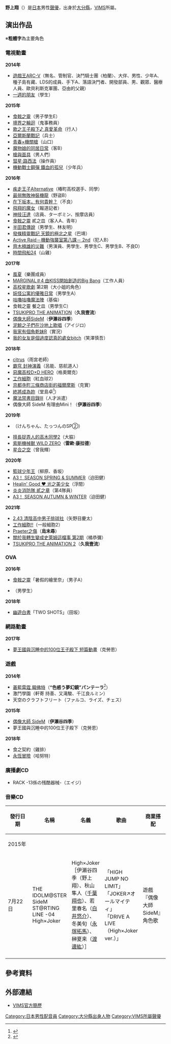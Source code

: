 {{expand|time=2015-08-08T00:39:42+00:00}}
{{refimprove|time=2015-08-08T00:39:42+00:00}}
{{noteTA|G1=Anime}}
{{配音員
|名字= 野上翔
|圖像= 
|尺寸= 
|說明= 
|藝名= 
|英文名=
|本名= 
|綽號= 
|出生地= {{JPN}}・[[大分縣|大分縣]]<ref name=vims>{{Cite web|date=|url=http://vims.co.jp/talent_profile_detail.php?id=14|title=野上 翔 - VIMS -ヴィムス-|publisher=|accessdate=2014-11-01|archive-date=2021-02-25|archive-url=https://web.archive.org/web/20210225130620/https://www.vims.co.jp/talent_profile_detail.php?id=14|dead-url=no}}</ref>
|出身地=
|身高= 
|血型= 
|生年=1988 
|生月= 9
|生日= 4
|歿年= 
|歿月= 
|歿日= 
|所屬= [[VIMS|VIMS]]
|活動時期= 
|出道作=
|代表作=
|網站= 
|其他= 
}}

{{Japanese|japanese= 野上 翔|kana= のがみ しょう|romaji= Nogami Shō}}

'''野上翔'''（{{bd||1988年9月4日}}）是[[日本|日本]]男性[[聲優|聲優]]，出身於[[大分縣|大分縣]]，[[VIMS|VIMS]]所屬。

== 演出作品 ==
※'''粗體字'''為主要角色

=== 電視動畫 ===
'''2014年'''
* [[遊戲王ARC-V|遊戲王ARC-V]]（無名、管制官、決鬥騎士團〈柏蘭〉、大伴、男性、少年A、種子島有藏、LDS的成員、手下A、落語決鬥者、開發部員、男、觀眾、醫療人員、歐貝利斯克軍團、亞由的父親）
* [[一週的朋友|一週的朋友]]（學生）

'''2015年'''
* [[食戟之靈|食戟之靈]]（男子學生E）
* [[境界之輪迴|境界之輪迴]]（鬼事務員）
* [[歌之王子殿下|歌之王子殿下♪ 真愛革命]]（行人）
* [[亞爾斯蘭戰記|亞爾斯蘭戰記]]（兵士）
* [[青春×機關槍|青春×機關槍]]（山口）
* [[魔物娘的同居日常|魔物娘的同居日常]]（客B）
* [[槍與面具|槍與面具]]（男人們）
* [[彗星·路西法|彗星·路西法]]（操作員）
* [[機動戰士鋼彈_鐵血的孤兒|機動戰士鋼彈 鐵血的孤兒]]（少年兵）

'''2016年'''
* [[疾走王子|疾走王子Alternative]]（椿町高校選手、同學）
* [[最弱無敗神裝機龍|最弱無敗神裝機龍]]（野盜B）
* [[在下坂本，有何貴幹？|在下坂本，有何貴幹？]]（不良）
* [[飛翔的魔女|飛翔的魔女]]（報道記者）
* [[神技汪達|神技汪達]]（店員、ターボミン、按摩店員）
* [[食戟之靈|食戟之靈]] 貳之皿（客人A、青年）
* [[元氣囝仔|半田君傳說]]（男學生、林友明）
* [[發條精靈戰記_天鏡的極北之星|發條精靈戰記 天鏡的極北之星]]（巴靖）
* [[Active_Raid－機動強襲室第八係－|Active Raid－機動強襲室第八課－ 2nd]]（犯人B）
* [[齊木楠雄的災難|齊木楠雄的災難]]（男演員、男學生、男學生C、男學生B、不良D）
* [[時間飛船24|時間飛船24]]（山雞）

'''2017年'''
* [[風夏|風夏]]（樂團成員）
* [[MARGINAL＃4|MARGINAL＃4 由KISS開始創造的Big Bang]]（工作人員）
* [[高校星歌劇|高校星歌劇]] 第2期（大小姐的角色）
* [[妖怪公寓的優雅日常|妖怪公寓的優雅日常]]（男學生A）
* [[咕嚕咕嚕魔法陣|咕嚕咕嚕魔法陣]]（基倫）
* 食戟之靈 餐之皿（男學生C）
* [[TSUKIPRO_THE_ANIMATION|TSUKIPRO THE ANIMATION]]（'''久我壹流'''）
* [[偶像大師SideM|偶像大師SideM]]（'''伊瀨谷四季'''）
* [[泥鯨之子們在沙地上歌唱|泥鯨之子們在沙地上歌唱]]（アイジロ）
* [[我家有個魚乾妹|我家有個魚乾妹R]]（實況）
* [[我的女友是個過度認真的處女bitch|我的女友是個過度認真的處女bitch]]（笑澤慎吾）

'''2018年'''
* [[citrus_～柑橘味香氣～|citrus]]（雨宮老師）
* [[封神演義_(漫畫)|霸穹 封神演義]]（呂能、慈航道人）
* [[惡魔高校D×D|惡魔高校D×D HERO]]（格奧爾克）
* [[工作細胞|工作細胞]]（紅血球2）
* [[京都寺町三條商店街的福爾摩斯|京都寺町三條商店街的福爾摩斯]]（克實）
* [[終將成為妳|終將成為妳]]（堂島卓<ref>{{Cite web|url=http://yagakimi.com/staffcast/|title=製作人員、聲優|work=電視動畫「終將成為妳」官方網站|accessdate=2018-10-05|archive-date=2020-05-07|archive-url=https://web.archive.org/web/20200507211000/http://yagakimi.com/staffcast/|dead-url=no}}</ref>）
* [[魔法禁書目錄|魔法禁書目錄III]]（人才派遣）
* 偶像大師 SideM 有理由Mini！（'''伊瀨谷四季'''）

'''2019年'''
* {{tsl|ja|けだまのゴンじろー|毛球權次郎}}（けんちゃん、たっつんのSP②）<!--4月6日-->
* [[擅長捉弄人的高木同學|擅長捉弄人的高木同學2]]（大脇）<!--7月7日-->
* [[索斯機械獸WILD|索斯機械獸 WILD ZERO]]（'''雷歐·康拉德'''）<!--10月4日-->
* [[星合之空|星合之空]]（曾我輝）<!--10月11日-->

'''2020年'''
* [[籃球少年王|籃球少年王]]（柳原、香坂）<!--2019年10月2日-->
* [[A3！|A3！ SEASON SPRING & SUMMER]]（迫田健）<!--1月14日-->
* [[Healin'_Good_♥_光之美少女|Healin' Good ♥ 光之美少女]]（浮間）<!--2月2日-->
* [[炎炎消防隊|炎炎消防隊 貳之章]]（第4隊員）<!--7月4日-->
* [[A3！|A3！ SEASON AUTUMN & WINTER]]（迫田健）<!--10月13日-->

'''2021年'''
* [[2.43_清陰高中男子排球社|2.43 清陰高中男子排球社]]（矢野目慶太）<!--1月8日-->
* [[工作細胞|工作細胞!!]]（一般細胞2）<!--1月9日-->
* [[PROJECT_SCARD|Praeter之傷]]（'''烏末尋'''）<!--1月9日-->
* [[關於我轉生變成史萊姆這檔事|關於我轉生變成史萊姆這檔事 第2期]]（橘恭彌）<!--1月12日-->
* [[TSUKIPRO_THE_ANIMATION|TSUKIPRO THE ANIMATION 2]]（'''久我壹流'''）

=== OVA ===
'''2016年'''
* [[食戟之靈|食戟之靈]]「暑假的繪里奈」（男子A）<!--7月4日-->
* {{le|Under the Dog}}（男學生）<!--8月1日-->
'''2018年'''
* [[幽遊白書|幽遊白書]]「TWO SHOTS」（田坂）<!--10月26日-->

=== 網路動畫 ===
'''2017年'''
* [[夢王國與沉睡中的100位王子殿下|夢王國與沉睡中的100位王子殿下 短篇動畫]]（克勞恩）<!--3月25日-->

=== 遊戲 ===
'''2014年'''
* [[蒼藍雷霆_鋼佛特|蒼藍雷霆 鋼佛特]]（'''“色惑う夢幻鏡”パンテーラ'''<ref name=4Gemer>{{Cite web|date=|url=http://www.4gamer.net/games/249/G024999/20140718011/|title=「蒼き雷霆 ガンヴォルト」の発売日が8月20日に決定。7大ボス「七宝剣」として登場する4キャラクターのプロフィールやミッション情報も明らかに - 4Gemer.net|publisher=|accessdate=2014-11-01|archive-date=2018-11-07|archive-url=https://web.archive.org/web/20181107145113/https://www.4gamer.net/games/249/G024999/20140718011/|dead-url=no}}</ref>）
* 激鬥學園（軒寄 持善、又滝駿、千江良ルミン）
* 天空のクラフトフリート（ファルコ、ライズ、チェス）
'''2015年'''
* [[PROJECT_IM@S#2nd_Vision|偶像大師 SideM]]（'''伊瀨谷四季'''）
* 夢王國與沉睡中的100位王子殿下（克勞恩）
'''2018年'''
*食之契約（雞排）
*[[永恆冒險|永恆冒險]]（哈努特）

=== 廣播劇CD ===
* RACK -13係の残酷器械-（エイジ）

=== 音樂CD ===
{| class="wikitable" style="font-size:small;"
! style="width:4.5em;"|發行日期 !! 名稱 !! 名義 !! 歌曲 !! 商業搭配
|-
! colspan="5"|2015年
|-
| 7月22日 || THE IDOLM@STER SideM ST@RTING LINE -04 High×Joker
| High×Joker［伊瀨谷四季（野上翔）、秋山隼人（[[千葉翔也|千葉翔也]]）、若里春名（[[白井悠介|白井悠介]]）、冬美旬（[[永塚拓馬|永塚拓馬]]）、榊夏来（[[渡邊紘|渡邊紘]]）］
| 「HIGH JUMP NO LIMIT」<br />「JOKER↗オールマイティ」<br />「DRIVE A LIVE（High×Joker ver.）」
| 遊戲『偶像大師 SideM』角色歌
|-
|}

== 參考資料 ==
{{Reflist}}

== 外部連結 ==
* [http://vims.co.jp/talent_profile_detail.php?id=14 VIMS官方簡歷] {{Wayback|url=http://vims.co.jp/talent_profile_detail.php?id=14 |date=20210225130620 }}

{{VIMS}}

{{DEFAULTSORT:Nogami Shou}}
[[Category:日本男性配音員|Category:日本男性配音員]]
[[Category:大分縣出身人物|Category:大分縣出身人物]]
[[Category:VIMS所屬聲優|Category:VIMS所屬聲優]]